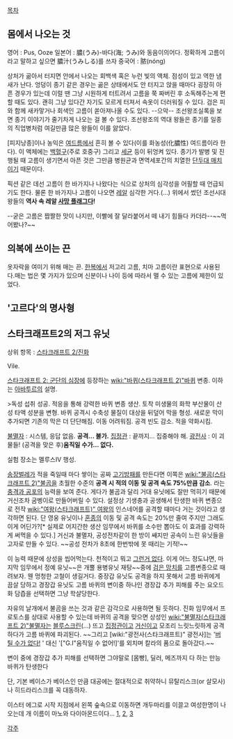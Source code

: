 [[목차]]
== 몸에서 나오는 것 ==
영어 : Pus, Ooze
일본어 : 膿(うみ)-바다(海; うみ)와 동음이의어다. 정확하게 고름이라고 말하고 싶으면 膿汁(うみしる)를 쓰자
중국어 : 脓(nóng)

상처가 곪아서 터지면 안에서 나오는 회백색 혹은 누런 빛의 액체. 점성이 있고 역한 냄새가 난다. 엉덩이 종기 같은 경우는 곪은 상태에서도 안 터지고 앉을 때마다 굉장히 아픈 경우가 있는데 이럴 땐 그냥 시원하게 터트려서 고름을 쭉 짜버린 후 소독해주는게 편할 때도 있다. 괜히 그냥 있다간 자기도 모르게 터져서 속옷이 더러워질 수 있다. 검은 피와 함께 새카맣거나 회색인 고름이 쏟아져나올 수도 있다. --으악-- 조선왕조실록을 보면 종기 이야기가 줄기차게 나오는 걸 볼 수 있다. 조선왕조의 역대 왕들은 종기를 일종의 직업병처럼 여길만큼 많은 왕들이 이를 앓았다.

[피지낭종]이나 농익은 [[여드름]]에서 흔히 볼 수 있다(이를 화농성(化膿性) 여드름이라 한다). 이 액체에는 [[백혈구]](주로 호중구) 그리고 [[세균]] 등이 뒤엉켜 있다. 종기가 발병 및 진행될 때 고름이 생기면서 아픈 것은 그만큼 병원균과 면역세포간의 치열한 [[단두대 매치]]이기 때문이다.

픽션 같은 데선 고름이 한 바가지나 나왔다는 식으로 상처의 심각성을 어필할 때 언급되기도 한다. 물론 한 바가지나 고름이 나오면 [[레알]] 심각한 거다.(…) 위에서 썼던 조선시대 왕들의 '''역사 속 레알 [[사망 플래그/역사|사망 플래그]]다!'''

--굳은 고름은 짭짤한 맛이 나지만, 이빨에 잘 달라붙어서 떼 내기 힘들다 카더라--~~먹어봤나?~~
== 의복에 쓰이는 끈 ==
옷자락을 여미기 위해 매는 끈. [[한복]]에서 저고리 고름, 치마 고름이란 표현으로 사용된다.매는 법은 몇 가지가 있으며 신분이나 나이 등에 따라서 맬 수 있는 고름에 제한이 있었다.

== '고르다'의 명사형 ==

== 스타크래프트2의 저그 유닛 ==
상위 항목 : [[스타크래프트 2/진화]]

Vile.

[[스타크래프트 2: 군단의 심장]]에 등장하는 [[wiki:"바퀴(스타크래프트 2)"바퀴]] 변종. 이하는 [[아바투르]]의 설명.

>독성 섭취 성공. 적응을 통해 강력한 바퀴 변종 생산. 토착 미생물의 화학 부산물이 산성 타액 성분을 변형. 바퀴 공격시 수축성 물질이 대상을 뒤덮어 막을 형성. 새로운 막이 추가되면 기존의 막은 더 단단해짐. 이동 어려워짐. 공격 빈도 감소. 적을 약화시킴.

[[불멸자]] : 시스템, 응답 없음. '''공격... 불가.'''
[[집정관]] : 끝까지... 집중해야 해.
[[광전사]] : 이 괴물들! (공격을 맞은 후)'''움직일 수가... 없다.'''

실험 장소는 멜루스Ⅳ 행성.

[[송장벌레]]가 적을 죽일때 마다 쌓이는 공짜 [[고기방패]]를 만든다면 이쪽은 [[wiki:"불곰(스타크래프트 2)"불곰]]을 초월한 수준의 '''공격 시 적의 이동 및 공격 속도 75%만큼 감소'''. 라는 [[충격과 공포]]의 능력을 보여 준다. 게다가 불곰과 달리 거대 유닛에도 잘만 먹히기 때문에 거신조차 굼벵이로 만들어버릴 수 있다. 설정상 기생충과 공생해서 탄생한 바퀴 변종으로 전작 [[wiki:"여왕(스타크래프트)" 여왕]]의 인스네어를 공격할 때마다 거는 것이라고 생각하면 된다. 단 영웅 유닛이나 [[혼종]]의 이동 및 공격 속도는 20%만 줄여 주지만 그래도 이게 어딘가?[* 실제로 어지간한 생산 임무에서 바퀴를 소수만 뽑아도 이 효과를 강력하게 써먹을 수 있다.] 거신과 불멸자, 공성전차같이 한 방이 쌔지만 공속이 느린 유닛들을 고자로 만들 수 있다. ~~공성 전차가 8초에 한번밖에 못 때리는 기적!~~

이 능력 때문에 상성을 씹어먹는다. 천적이고 뭐고 [[그런거 없다]]. 이게 어느 정도냐면, 마지막 임무에서 정예 유닛~~은 개뿔 용병유닛 재탕~~중에 [[검은 망치]]를 고름변종으로 때려보자. 웬 멍청한 고철이 생길거다. 중장갑 유닛도 공격을 하지 못해서 고름 바퀴에게 끔살 당하고 경장갑 유닛도 고름 바퀴의 변이중 하나인 경장갑 추가 피해를 주는 요오드화 담즙을 선택하면 그냥 학살당한다.

자유의 날개에서 불곰을 쓰는 것과 같은 감각으로 사용하면 될 듯하다. 진화 임무에서 프로토스를 상대로 사용할 수 있는데 바퀴의 공격을 맞으면 상성인 [[wiki:"불멸자(스타크래프트 2)"불멸자]]는 [[블루스크린]](…) 뜨고 [[집정관(스타크래프트)|집정관]]이고 [[거신]]이고 모조리 느릿느릿하게 공격하다가 고름 바퀴에 파괴된다.  ~~그리고 [wiki:"광전사(스타크래프트)" 광전사]는 '[[버틸 수가 없다!]] ' 대신 '["G.I"움직일 수 없어!]'를 외치며 칼라의 품으로 돌아갔다.~~

변이 중에 경장갑 추가 피해를 선택하면 그야말로 [몸빵], 딜러, 메즈까지 다 하는 만능 바퀴가 탄생한다

단, 기본 베이스가 베이스인 만큼 대공에는 절대적으로 취약하니 뮤탈리스크(or 살모사)나 히드라리스크를 꼭 대동하자.

이스터 에그로 시작 지점에서 왼쪽 숲속으로 이동하면 개두마리를 이끌고 여성한명이 나오는데 개 이름이 마노와 다이아몬드이다... [https://fbcdn-sphotos-a-a.akamaihd.net/hphotos-ak-prn1/37062_374343209347060_83757074_n.jpg?width=550 1], [https://fbcdn-sphotos-g-a.akamaihd.net/hphotos-ak-snc6/6587_374343216013726_1569775960_n.jpg?width=550 2], [https://fbcdn-sphotos-b-a.akamaihd.net/hphotos-ak-prn1/539077_374343236013724_1394109458_n.jpg?width=550 3]

[[각주]]
